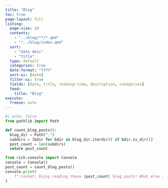 ```yaml
---
title: "Blog"
toc: true
page-layout: full
listing:
  page-size: 10
  contents:
    - "../blog/**/*.qmd"
    - "!../blog/index.qmd"
  sort:
    - "date desc"
    - "title"
  type: default
  categories: true
  date-format: "YYYY"
  sort-ui: [date]
  filter-ui: true
  fields: [date, title, reading-time, description, categories]
  feed:
    title: "Blog"
execute:
  freeze: auto
---
```


```python
#| echo: false
from pathlib import Path

def count_blog_posts():
  blog_dir = Path(".")
  subdirs = [bdir for bdir in blog_dir.iterdir() if bdir.is_dir()]
  post_count = len(subdirs)
  return post_count
```

```python
from rich.console import Console
console = Console()
post_count = count_blog_posts()
console.print(
    f":rocket: Enjoy reading these {post_count} blog posts! What else should I write about?"
)
```
